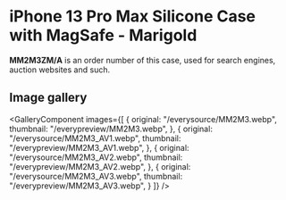 
# iPhone 13 Pro Max Silicone Case with MagSafe - Marigold

<Callout type='info' emoji='👉🏻'>**MM2M3ZM/A** is an order number of this case, used for search engines, auction websites and such.</Callout>

## Image gallery

<GalleryComponent
    images={[
      {
        original: "/everysource/MM2M3.webp",
        thumbnail: "/everypreview/MM2M3.webp",
      },
      {
        original: "/everysource/MM2M3_AV1.webp",
        thumbnail: "/everypreview/MM2M3_AV1.webp",
      },
      {
        original: "/everysource/MM2M3_AV2.webp",
        thumbnail: "/everypreview/MM2M3_AV2.webp",
      },
      {
        original: "/everysource/MM2M3_AV3.webp",
        thumbnail: "/everypreview/MM2M3_AV3.webp",
      }
    ]}
  />
